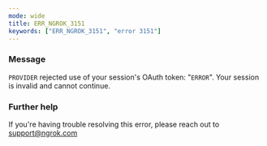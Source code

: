 ```yaml
---
mode: wide
title: ERR_NGROK_3151
keywords: ["ERR_NGROK_3151", "error 3151"]
---
```



### Message

`PROVIDER` rejected use of your session's OAuth token: "`ERROR`". Your session is invalid and cannot continue.

<ErrorDetails />

### Further help

If you're having trouble resolving this error, please reach out to [support@ngrok.com](mailto:support@ngrok.com?subject=Help%20with%20ERR_NGROK_3151)
